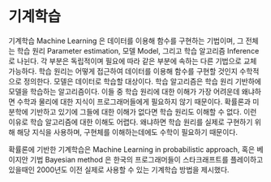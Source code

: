 # 기계학습 {#machine-learning}

기계학습 Machine Learning 은 데이터를 이용해 함수를 구현하는 기법이며, 그 전체는 학습 원리 Parameter estimation, 모델 Model, 그리고 학습 알고리즘 Inference 로 나뉜다.
각 부분은 독립적이며 필요에 따라 같은 부분에 속하는 다른 기법으로 교체 가능하다.
학습 원리는 어떻게 접근하여 데이터를 이용해 함수를 구현할 것인지 수학적으로 정의한다.
모델은 데이터로 학습할 대상이다.
학습 알고리즘은 학습 원리 기반하에 모델을 학습하는 알고리즘이다.
이들 중 학습 원리에 대한 이해가 가장 어려운데 왜냐하면 수학과 물리에 대한 지식이 프로그래머들에게 필요하지 않기 때문이다.
확률론과 미분학에 기반하고 있기에 그들에 대한 이해가 없다면 학습 원리도 이해할 수 없다.
이런 이유로 학습 알고리즘에 대한 이해도 어렵다.
왜냐하면 학습 원리를 실제로 구현하기 위해 해당 지식을 사용하며, 구현체를 이해하는데에도 수학이 필요하기 때문이다.

확률론에 기반한 기계학습은 Machine Learning in probabilistic approach, 혹은 베이지안 기법 Bayesian method 은 한국의 프로그래머들이 스타크래프트를 플레이하고 있을때인 2000년도 이전 실제로 사용할 수 있는 기계학습 방법을 제시했다.

